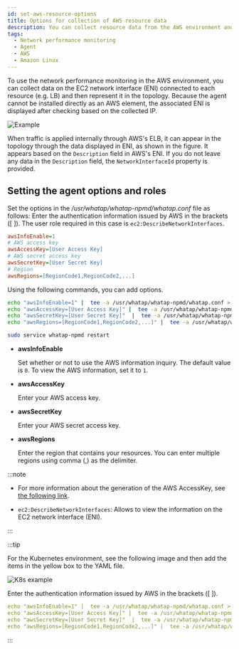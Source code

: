 ```yaml
---
id: set-aws-resource-options
title: Options for collection of AWS resource data
description: You can collect resource data from the AWS environment and display it on the topology screen.
tags:
  - Network performance monitoring
  - Agent
  - AWS
  - Amazon Linux
---
```


To use the network performance monitoring in the AWS environment, you can collect data on the EC2 network interface (ENI) connected to each resource (e.g. LB) and then represent it in the topology. Because the agent cannot be installed directly as an AWS element, the associated ENI is displayed after checking based on the collected IP.

![Example](/img/npm-aws-resource-example.png)

When traffic is applied internally through AWS's ELB, it can appear in the topology through the data displayed in ENI, as shown in the figure. It appears based on the `Description` field in AWS's ENI. If you do not leave any data in the `Description` field, the `NetworkInterfaceId` property is provided.

## Setting the agent options and roles

Set the options in the _/usr/whatap/whatap-npmd/whatap.conf_ file as follows: Enter the authentication information issued by AWS in the brackets ([ ]). The user role required in this case is `ec2:DescribeNetworkInterfaces`.

```ini title='whatap.conf'
awsInfoEnable=1
# AWS access key
awsAccessKey=[User Access Key]
# AWS secret access key
awsSecretKey=[User Secret Key]
# Region
awsRegions=[RegionCode1,RegionCode2,...]
```

Using the following commands, you can add options.

```bash
echo "awsInfoEnable=1" |  tee -a /usr/whatap/whatap-npmd/whatap.conf > /dev/null
echo "awsAccessKey=[User Access Key]" |  tee -a /usr/whatap/whatap-npmd/whatap.conf > /dev/null
echo "awsSecretKey=[User Secret Key]"  |  tee -a /usr/whatap/whatap-npmd/whatap.conf > /dev/null
echo "awsRegions=[RegionCode1,RegionCode2,...]" |  tee -a /usr/whatap/whatap-npmd/whatap.conf > /dev/null

sudo service whatap-npmd restart
```

- **awsInfoEnable**

  Set whether or not to use the AWS information inquiry. The default value is `0`. To view the AWS information, set it to `1`.

- **awsAccessKey**

  Enter your AWS access key.

- **awsSecretKey**

  Enter your AWS secret access key.

- **awsRegions**

  Enter the region that contains your resources. You can enter multiple regions using comma (,) as the delimiter.

:::note

- For more information about the generation of the AWS AccessKey, see [the following link](https://docs.aws.amazon.com/IAM/latest/UserGuide/id_credentials_access-keys.html?icmpid=docs_iam_console#Using_CreateAccessKey).

- `ec2:DescribeNetworkInterfaces`: Allows to view the information on the EC2 network interface (ENI).

:::

:::tip

For the Kubernetes environment, see the following image and then add the items in the yellow box to the YAML file.

![K8s example](/img/npm-aws-resource-k8s-example.png)

Enter the authentication information issued by AWS in the brackets ([ ]).

```yaml
echo "awsInfoEnable=1" |  tee -a /usr/whatap/whatap-npmd/whatap.conf > /dev/null
echo "awsAccessKey=[User Access Key]" |  tee -a /usr/whatap/whatap-npmd/whatap.conf > /dev/null
echo "awsSecretKey=[User Secret Key]"  |  tee -a /usr/whatap/whatap-npmd/whatap.conf > /dev/null
echo "awsRegions=[RegionCode1,RegionCode2,...]" |  tee -a /usr/whatap/whatap-npmd/whatap.conf > /dev/null
```

:::
